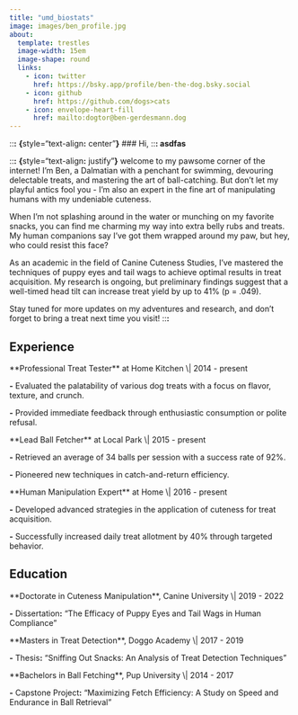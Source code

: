 ```yaml
---
title: "umd_biostats"
image: images/ben_profile.jpg
about:
  template: trestles
  image-width: 15em
  image-shape: round
  links:
    - icon: twitter
      href: https://bsky.app/profile/ben-the-dog.bsky.social
    - icon: github
      href: https://github.com/dogs>cats
    - icon: envelope-heart-fill
      href: mailto:dogtor@ben-gerdesmann.dog
---
```


::**:** **{**style="text-align**:** center"**}** \### Hi, ::**: asdfas**

::**:** **{**style="text-align**:** justify"**}** welcome to my pawsome corner of the internet! I'm Ben, a Dalmatian with a penchant for swimming, devouring delectable treats, and mastering the art of ball-catching. But don't let my playful antics fool you - I’m also an expert in the fine art of manipulating humans with my undeniable cuteness.

When I'm not splashing around in the water or munching on my favorite snacks, you can find me charming my way into extra belly rubs and treats. My human companions say I've got them wrapped around my paw, but hey, who could resist this face?

As an academic in the field of Canine Cuteness Studies, I’ve mastered the techniques of puppy eyes and tail wags to achieve optimal results in treat acquisition. My research is ongoing, but preliminary findings suggest that a well-timed head tilt can increase treat yield by up to 41% (p = .049).

Stay tuned for more updates on my adventures and research, and don’t forget to bring a treat next time you visit! ::**:**

## Experience

\*\*Professional Treat Tester\*\* at Home Kitchen \\\| 2014 - present

**-** Evaluated the palatability of various dog treats with a focus on flavor, texture, and crunch.

**-** Provided immediate feedback through enthusiastic consumption or polite refusal.

\*\*Lead Ball Fetcher\*\* at Local Park \\\| 2015 - present

**-** Retrieved an average of 34 balls per session with a success rate of 92%.

**-** Pioneered new techniques in catch-and-return efficiency.

\*\*Human Manipulation Expert\*\* at Home \\\| 2016 - present

**-** Developed advanced strategies in the application of cuteness for treat acquisition.

**-** Successfully increased daily treat allotment by 40% through targeted behavior.

## Education

\*\*Doctorate in Cuteness Manipulation\*\*, Canine University \\\| 2019 - 2022

**-** Dissertation**:** "The Efficacy of Puppy Eyes and Tail Wags in Human Compliance"

\*\*Masters in Treat Detection\*\*, Doggo Academy \\\| 2017 - 2019

**-** Thesis**:** "Sniffing Out Snacks: An Analysis of Treat Detection Techniques"

\*\*Bachelors in Ball Fetching\*\*, Pup University \\\| 2014 - 2017

**-** Capstone Project**:** "Maximizing Fetch Efficiency: A Study on Speed and Endurance in Ball Retrieval"
